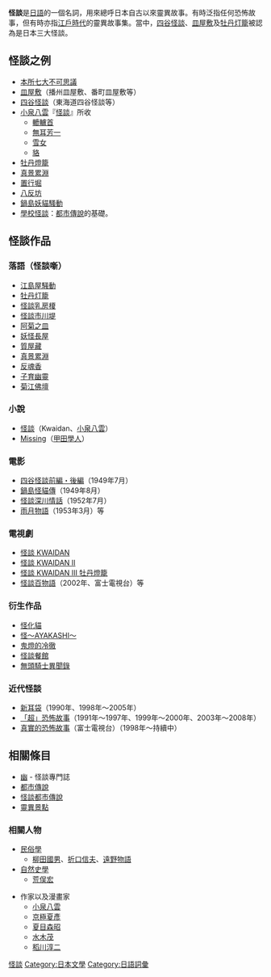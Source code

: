 {{About|日語對於靈異故事的稱呼|漢語對於靈異故事的稱呼|靈異故事}}
{{Otheruses|subject=日語對於靈異故事的稱呼|other=怪談的其它解釋|怪談}}

'''怪談'''是[[日語|日語]]的一個名詞，用來總呼日本自古以來靈異故事。有時泛指任何恐怖故事，但有時亦指[[江戶時代|江戶時代]]的靈異故事集。當中，[[四谷怪談|四谷怪談]]、[[皿屋敷|皿屋敷]]及[[牡丹灯籠|牡丹灯籠]]被認為是日本三大怪談。

== 怪談之例 ==
*[[本所七大不可思議|本所七大不可思議]]
*[[皿屋敷|皿屋敷]]（播州皿屋敷、番町皿屋敷等）
*[[四谷怪談|四谷怪談]]（東海道四谷怪談等）
*[[小泉八雲|小泉八雲]]『[[怪談_(小泉八雲)|怪談]]』所收
**[[轆轤首|轆轤首]]
**[[無耳芳一|無耳芳一]]
**[[雪女|雪女]]
**[[野箆坊|貉]]
*[[牡丹灯籠|牡丹燈籠]]
*[[累淵|真景累淵]]
*[[置行堀|置行堀]]
*[[八反坊|八反坊]]
*[[鍋島妖貓騷動|鍋島妖貓騷動]]
*[[學校怪談|學校怪談]]：[[都市傳說|都市傳說]]的基礎。

== 怪談作品 ==
=== 落語（怪談噺） ===
* [[江島屋騒動|江島屋騒動]]
* [[牡丹灯籠|牡丹灯籠]]
* [[怪談乳房榎|怪談乳房榎]]
* [[怪談市川堤|怪談市川堤]]
* [[阿菊之皿|阿菊之皿]]
* [[妖怪長屋|妖怪長屋]]
* [[質屋藏|質屋藏]]
* [[真景累淵|真景累淵]]
* [[反魂香_(落語)|反魂香]]
* [[子育幽靈|子育幽靈]]
* [[菊江佛壇|菊江佛壇]]

=== 小說 ===
* [[怪談_(小泉八雲)|怪談]]（Kwaidan、[[小泉八雲|小泉八雲]]）
* [[Missing_(小說)|Missing]]（[[甲田學人|甲田學人]]）

=== 電影 ===
*[[四谷怪談前編・後編|四谷怪談前編・後編]]（1949年7月）
*[[鍋島怪貓傳|鍋島怪貓傳]]（1949年8月）
*[[怪談深川情話|怪談深川情話]]（1952年7月）
*[[雨月物語|雨月物語]]（1953年3月）等

=== 電視劇 ===
*[[怪談_KWAIDAN|怪談 KWAIDAN]]
*[[怪談_KWAIDAN_II|怪談 KWAIDAN II]]
*[[怪談_KWAIDAN_III_牡丹燈籠|怪談 KWAIDAN III 牡丹燈籠]]
*[[怪談百物語|怪談百物語]]（2002年、富士電視台）等

=== 衍生作品 ===
*[[物怪_(動畫)|怪化貓]]
*[[怪～AYAKASHI～|怪～AYAKASHI～]]
*[[鬼燈的冷徹|鬼燈的冷徹]]
*[[怪談餐館|怪談餐館]]
*[[無頭騎士異聞錄|無頭騎士異聞錄]]

=== 近代怪談 ===
*[[新耳袋|新耳袋]]（1990年、1998年～2005年）
*[[「超」恐怖故事|「超」恐怖故事]]（1991年～1997年、1999年～2000年、2003年～2008年）
*[[真實的恐怖故事|真實的恐怖故事]]（富士電視台）（1998年～持續中）

== 相關條目 ==
* [[幽|幽]] - 怪談專門誌
* [[都市傳說|都市傳說]]
* [[怪談都市傳說|怪談都市傳說]]
* [[靈異景點|靈異景點]]

=== 相關人物 ===
* [[民俗學|民俗學]]
** [[柳田國男|柳田國男]]、[[折口信夫|折口信夫]]、[[遠野物語|遠野物語]]
* [[自然史學|自然史學]]
** [[荒俣宏|荒俣宏]]

* 作家以及漫畫家
**[[小泉八雲|小泉八雲]]
**[[京极夏彦|京極夏彥]]
**[[夏目森昭|夏目森昭]]
**[[水木茂|水木茂]]
**[[稻川淳二|稻川淳二]]

{{wikisource}}

{{Authority control}}{{鬼和民间鬼怪传说}}
[[Category:怪談|]]
[[Category:日本文學|Category:日本文學]]
[[Category:日語詞彙|Category:日語詞彙]]